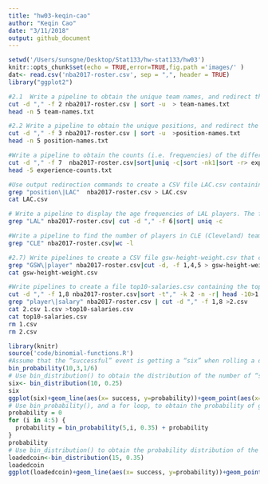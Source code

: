 ```yaml
---
title: "hw03-keqin-cao"
author: "Keqin Cao"
date: "3/11/2018"
output: github_document
---
```


```r
setwd('/Users/sunsgne/Desktop/Stat133/hw-stat133/hw03')
knitr::opts_chunk$set(echo = TRUE,error=TRUE,fig.path ='images/' )
dat<- read.csv('nba2017-roster.csv', sep = ",", header = TRUE)
library("ggplot2")
```

```bash
#2.1  Write a pipeline to obtain the unique team names, and redirect the output to a text fileteam-names.txt. Use head to display the first five lines of the created file (output shownbelown).
cut -d "," -f 2 nba2017-roster.csv | sort -u  > team-names.txt
head -n 5 team-names.txt 
```

```bash
#2.2 Write a pipeline to obtain the unique positions, and redirect the output to a text fileposition-names.txt. Use head to display the first five lines of the created file (outputshown belown)
cut -d "," -f 3 nba2017-roster.csv | sort -u  >position-names.txt
head -n 5 position-names.txt 
```

```bash
 
#Write a pipeline to obtain the counts (i.e. frequencies) of the different experience values,displayed from largest to smallest (i.e. descending order). Redirect the output to a text file experience-counts.txt. Use head to display the first five lines of the created file (output4 shown belown). The first column corresponds to count, the second column corresponds to experience
cut -d "," -f 7  nba2017-roster.csv|sort|uniq -c|sort -nk1|sort -r> experience-counts.txt
head -5 experience-counts.txt
```


```bash
#Use output redirection commands to create a CSV file LAC.csv containing data for the LAC team (Los Angeles Clippers). Your CSV file should include column names. Use cat to display the content of the created file (output shown belown).
grep "position\|LAC"  nba2017-roster.csv > LAC.csv
cat LAC.csv
```

```bash
# Write a pipeline to display the age frequencies of LAL players. The first columncorresponds to count, the second column corresponds to age.
grep "LAL" nba2017-roster.csv| cut -d "," -f 6|sort| uniq -c

```
 
```bash
#Write a pipeline to find the number of players in CLE (Cleveland) team; the output should be just the number of players.
grep "CLE" nba2017-roster.csv|wc -l
```

```bash
#2.7) Write pipelines to create a CSV file gsw-height-weight.csv that contains the player,height and weight of GSW players. Your CSV file should include column names. Use cat to display the file contents:
grep "GSW\|player" nba2017-roster.csv|cut -d, -f 1,4,5 > gsw-height-weight.csv
cat gsw-height-weight.csv
```
 
```bash
#Write pipelines to create a file top10-salaries.csv containing the top10 player salaries,arranged by salary from largest to smallest. Your CSV file should include column names.Use cat to display the file contents:
cut -d "," -f 1,8 nba2017-roster.csv|sort -t"," -k 2 -n -r| head -10>1.csv
grep "player\|salary" nba2017-roster.csv | cut -d "," -f 1,8 >2.csv
cat 2.csv 1.csv >top10-salaries.csv
cat top10-salaries.csv
rm 1.csv
rm 2.csv
```
 
```r
library(knitr)
source('code/binomial-functions.R')
#Assume that the “successful” event is getting a “six” when rolling a die. Consider rolling a fair die 10 times. Use bin_probability() to find the probability of getting exactly 3 sixes.
bin_probability(10,3,1/6)
# Use bin_distribution() to obtain the distribution of the number of “sixes” when rolling a loaded die 10 times, in which the number “six” has probability of 0.25. Make a plot of this distribution.
six<- bin_distribution(10, 0.25)
six
ggplot(six)+geom_line(aes(x= success, y=probability))+geom_point(aes(x= success, y=probability))
# Use bin_probability(), and a for loop, to obtain the probability of getting more than 3 heads in 5 tosses with a biased coin of 35% chance of heads.
probability = 0
for (i in 4:5) {
  probability = bin_probability(5,i, 0.35) + probability
} 
probability
# Use bin_distribution() to obtain the probability distribution of the number of heads when tossing a loaded coin 15 times, with 35% chance of heads. Make a plot of this distribution.
loadedcoin<-bin_distribution(15, 0.35)
loadedcoin
ggplot(loadedcoin)+geom_line(aes(x= success, y=probability))+geom_point(aes(x= success, y=probability))
```

 